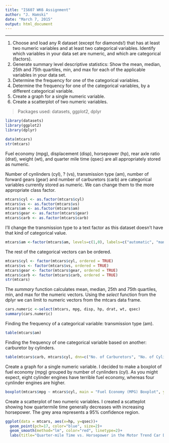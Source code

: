```yaml
---
title: "IS607 WK6 Assignment"
author: "J. Hamski"
date: "March 7, 2015"
output: html_document
---
```

***
1. Choose and load any R dataset (except for diamonds!) that has at least two numeric variables and at least two categorical variables.  Identify which variables in your data set are numeric, and which are categorical (factors).
2. Generate summary level descriptive statistics:  Show the mean, median, 25th and 75th quartiles, min, and max for each of the applicable variables in your data set.
3. Determine the frequency for one of the categorical variables.
4. Determine the frequency for one of the categorical variables, by a different categorical variable.
5. Create a graph for a single numeric variable.
6. Create a scatterplot of two numeric variables.

> Packages used: datasets, ggplot2, dplyr

```r
library(datasets)
library(ggplot2)
library(dplyr)
```
```r
data(mtcars)
str(mtcars)
```

Fuel economy (mpg), displacement (disp), horsepower (hp), rear axle ratio (drat), weight (wt), and quarter mile time (qsec) are all appropriately stored as numeric. 

Number of cynlinders (cyl), ? (vs), transmission type (am), number of forward gears (gear) and number of carburetors (carb) are categorical variables currently stored as numeric. We can change them to the more appropriate class factor.

```r
mtcars$cyl <- as.factor(mtcars$cyl)
mtcars$vs <- as.factor(mtcars$vs)
mtcars$am <- as.factor(mtcars$am)
mtcars$gear <- as.factor(mtcars$gear)
mtcars$carb <- as.factor(mtcars$carb)
```

I'll change the transmission type to a text factor as this dataset doesn't have that kind of categorical value. 

```r
mtcars$am <-factor(mtcars$am, levels=c(1,0), labels=c("automatic", "manual"))

```
The rest of the categorical vectors can be ordered. 
```r
mtcars$cyl <- factor(mtcars$cyl, ordered = TRUE)
mtcars$vs <- factor(mtcars$vs, ordered = TRUE)
mtcars$gear <- factor(mtcars$gear, ordered = TRUE)
mtcars$carb <- factor(mtcars$carb, ordered = TRUE)
str(mtcars)
```

The *summary* function calculates mean, median, 25th and 75th quartiles, min, and max for the numeric vectors. Using the *select* function from the dplyr we can limit to numeric vectors from the mtcars data frame. 
```r
cars.numeric <-select(mtcars, mpg, disp, hp, drat, wt, qsec)
summary(cars.numeric)
```

Finding the frequency of a categorical variable: transmission type (am).
```r
table(mtcars$am)
```
Finding the frequency of one categorical variable based on another: carburetor by cylinders.
```r
table(mtcars$carb, mtcars$cyl, dnn=c("No. of Carburetors", "No. of Cylinders"))
```

Create a graph for a single numeric variable. I decided to make a boxplot of fuel economy (mpg) grouped by number of cynlinders (cyl). As you might expect, eight cylinder engines have terrible fuel economy, whereas four cynlinder engines are higher. 
```r
boxplot(mtcars$mpg ~ mtcars$cyl, main = "Fuel Economy (MPG) Boxplot", ylab= "Miles Per Gallon", xlab = "Number of Cylinders")
```

Create a scatterplot of two numeric variables. I created a scatteplot showing how quartermile time generally decreases with increasing horsepower. The grey area represents a 95% confidence region. 
```r
ggplot(data = mtcars, aes(x=hp, y=qsec))+
  geom_point(pch=17, color="blue", size=2)+
  geom_smooth(method="lm", color="red", linetype=2)+
  labs(title="Quarter-mile Time vs. Horsepower in the Motor Trend Car Dataset", x="Horsepower", y="Quarter Mile Time (sec)")
```

